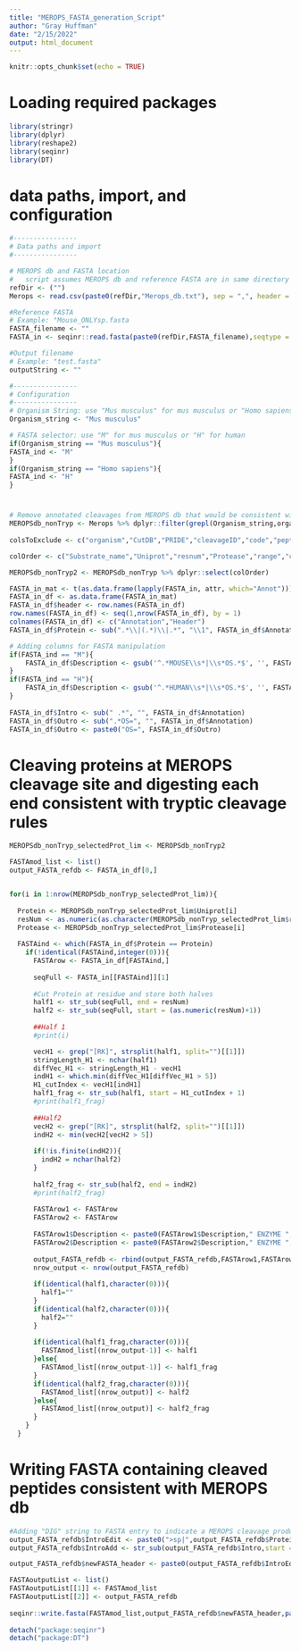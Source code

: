 ```yaml
---
title: "MEROPS_FASTA_generation_Script"
author: "Gray Huffman"
date: "2/15/2022"
output: html_document
---
```


```r
knitr::opts_chunk$set(echo = TRUE)
```

# Loading required packages
```r
library(stringr)
library(dplyr)
library(reshape2)
library(seqinr)
library(DT)
```

# data paths, import, and configuration
```r
#----------------
# Data paths and import
#----------------

# MEROPS db and FASTA location
#   script assumes MEROPS db and reference FASTA are in same directory
refDir <- ("")
Merops <- read.csv(paste0(refDir,"Merops_db.txt"), sep = ",", header = TRUE)

#Reference FASTA
# Example: "Mouse_ONLYsp.fasta
FASTA_filename <- ""
FASTA_in <- seqinr::read.fasta(paste0(refDir,FASTA_filename),seqtype = "AA",as.string = TRUE)

#Output filename
# Example: "test.fasta"
outputString <- ""

#----------------
# Configuration
#----------------
# Organism String: use "Mus musculus" for mus musculus or "Homo sapiens" for Human 
Organism_string <- "Mus musculus"  

# FASTA selector: use "M" for mus musculus or "H" for human
if(Organism_string == "Mus musculus"){
FASTA_ind <- "M"
}
if(Organism_string == "Homo sapiens"){
FASTA_ind <- "H"
}


```

#
```r
# Remove annotated cleavages from MEROPS db that would be consistent with trypsin
MEROPSdb_nonTryp <- Merops %>% dplyr::filter(grepl(Organism_string,organism) & (!(Site_P1 %in% c("Arg","Lys"))) & (is.finite(is.numeric(resnum))))
  
colsToExclude <- c("organism","CutDB","PRIDE","cleavageID","code","peptide_identification","peptidase_identification","Substrate_formula")

colOrder <- c("Substrate_name","Uniprot","resnum","Protease","range","cleavage_type","mernum","Ref")

MEROPSdb_nonTryp2 <- MEROPSdb_nonTryp %>% dplyr::select(colOrder)

FASTA_in_mat <- t(as.data.frame(lapply(FASTA_in, attr, which="Annot")))
FASTA_in_df <- as.data.frame(FASTA_in_mat)
FASTA_in_df$header <- row.names(FASTA_in_df)
row.names(FASTA_in_df) <- seq(1,nrow(FASTA_in_df), by = 1)
colnames(FASTA_in_df) <- c("Annotation","Header")
FASTA_in_df$Protein <- sub(".*\\|(.*)\\|.*", "\\1", FASTA_in_df$Annotation)

# Adding columns for FASTA manipulation
if(FASTA_ind == "M"){
    FASTA_in_df$Description <- gsub('^.*MOUSE\\s*|\\s*OS.*$', '', FASTA_in_df$Annotation)
}
if(FASTA_ind == "H"){
    FASTA_in_df$Description <- gsub('^.*HUMAN\\s*|\\s*OS.*$', '', FASTA_in_df$Annotation)
}
  
FASTA_in_df$Intro <- sub(" .*", "", FASTA_in_df$Annotation)
FASTA_in_df$Outro <- sub(".*OS=", "", FASTA_in_df$Annotation)
FASTA_in_df$Outro <- paste0("OS=", FASTA_in_df$Outro)
```

# Cleaving proteins at MEROPS cleavage site and digesting each end consistent with tryptic cleavage rules
```r
MEROPSdb_nonTryp_selectedProt_lim <- MEROPSdb_nonTryp2

FASTAmod_list <- list()
output_FASTA_refdb <- FASTA_in_df[0,]


for(i in 1:nrow(MEROPSdb_nonTryp_selectedProt_lim)){
    
  Protein <- MEROPSdb_nonTryp_selectedProt_lim$Uniprot[i]
  resNum <- as.numeric(as.character(MEROPSdb_nonTryp_selectedProt_lim$resnum[i]))
  Protease <- MEROPSdb_nonTryp_selectedProt_lim$Protease[i]
    
  FASTAind <- which(FASTA_in_df$Protein == Protein)
    if(!identical(FASTAind,integer(0))){
      FASTArow <- FASTA_in_df[FASTAind,]
    
      seqFull <- FASTA_in[[FASTAind]][1]
    
      #Cut Protein at residue and store both halves
      half1 <- str_sub(seqFull, end = resNum)
      half2 <- str_sub(seqFull, start = (as.numeric(resNum)+1))
    
      ##Half 1
      #print(i)

      vecH1 <- grep("[RK]", strsplit(half1, split="")[[1]])
      stringLength_H1 <- nchar(half1)
      diffVec_H1 <- stringLength_H1 - vecH1
      indH1 <- which.min(diffVec_H1[diffVec_H1 > 5])
      H1_cutIndex <- vecH1[indH1]
      half1_frag <- str_sub(half1, start = H1_cutIndex + 1) 
      #print(half1_frag)
    
      ##Half2
      vecH2 <- grep("[RK]", strsplit(half2, split="")[[1]])
      indH2 <- min(vecH2[vecH2 > 5])
      
      if(!is.finite(indH2)){
        indH2 = nchar(half2)
      }
    
      half2_frag <- str_sub(half2, end = indH2) 
      #print(half2_frag)
    
      FASTArow1 <- FASTArow
      FASTArow2 <- FASTArow
    
      FASTArow1$Description <- paste0(FASTArow1$Description," ENZYME ",Protease," RES ",resNum," "," Half1 ")
      FASTArow2$Description <- paste0(FASTArow2$Description," ENZYME ",Protease," RES ",resNum," "," Half2 ")
    
      output_FASTA_refdb <- rbind(output_FASTA_refdb,FASTArow1,FASTArow2)
      nrow_output <- nrow(output_FASTA_refdb)
    
      if(identical(half1,character(0))){
        half1=""
      }
      if(identical(half2,character(0))){
        half2=""
      }
    
      if(identical(half1_frag,character(0))){
        FASTAmod_list[(nrow_output-1)] <- half1
      }else{
        FASTAmod_list[(nrow_output-1)] <- half1_frag
      }
      if(identical(half2_frag,character(0))){
        FASTAmod_list[(nrow_output)] <- half2
      }else{
        FASTAmod_list[(nrow_output)] <- half2_frag
      }
    }
  }

```

# Writing FASTA containing cleaved peptides consistent with MEROPS db
```r

#Adding "DIG" string to FASTA entry to indicate a MEROPS cleavage product 
output_FASTA_refdb$IntroEdit <- paste0(">sp|",output_FASTA_refdb$Protein,"_DIG_",row.names(output_FASTA_refdb))
output_FASTA_refdb$IntroAdd <- str_sub(output_FASTA_refdb$Intro,start = nchar(paste0(">sp|",output_FASTA_refdb$Protein,"|")))

output_FASTA_refdb$newFASTA_header <- paste0(output_FASTA_refdb$IntroEdit,output_FASTA_refdb$IntroAdd," ",output_FASTA_refdb$Description," ",output_FASTA_refdb$Outro)

FASTAoutputList <- list()
FASTAoutputList[[1]] <- FASTAmod_list
FASTAoutputList[[2]] <- output_FASTA_refdb
  
seqinr::write.fasta(FASTAmod_list,output_FASTA_refdb$newFASTA_header,paste0(refDir,outputString),open="w",as.string = FALSE)
  
detach("package:seqinr")
detach("package:DT")
```
